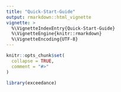 ```yaml
---
title: "Quick-Start-Guide"
output: rmarkdown::html_vignette
vignette: >
  %\VignetteIndexEntry{Quick-Start-Guide}
  %\VignetteEngine{knitr::rmarkdown}
  %\VignetteEncoding{UTF-8}
---
```


```r
knitr::opts_chunk$set(
  collapse = TRUE,
  comment = "#>"
)
```

```r
library(exceedance)
```
